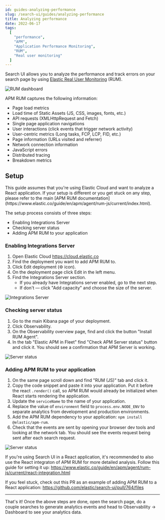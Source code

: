 ```yaml
---
id: guides-analyzing-performance
slug: /search-ui/guides/analyzing-performance
title: Analyzing performance
date: 2022-06-17
tags:
  [
    "performance",
    "APM",
    "Application Performance Monitoring",
    "RUM",
    "Real user monitoring"
  ]
---
```


Search UI allows you to analyze the performance and track errors on your search page by using
[Elastic Real User Monitoring](https://www.elastic.co/observability/real-user-monitoring) (RUM).

![RUM dashboard](images/guides-analyzing-performance/dashboard.png)

APM RUM captures the following information:

- Page load metrics
- Load time of Static Assets (JS, CSS, images, fonts, etc.)
- API requests (XMLHttpRequest and Fetch)
- Single page application navigations
- User interactions (click events that trigger network activity)
- User-centric metrics (Long tasks, FCP, LCP, FID, etc.)
- Page information (URLs visited and referrer)
- Network connection information
- JavaScript errors
- Distributed tracing
- Breakdown metrics

## Setup

<DocCallOut title="">
  This guide assumes that you're using Elastic Cloud and want to analyze a React
  application. If your setup is different or you get stuck on any step, please
  refer to the main [APM RUM
  documentation](https://www.elastic.co/guide/en/apm/agent/rum-js/current/index.html).
</DocCallOut>

The setup process consists of three steps:

- Enabling Integrations Server
- Checking server status
- Adding APM RUM to your application

### Enabling Integrations Server

1. Open Elastic Cloud https://cloud.elastic.co
1. Find the deployment you want to add APM RUM to.
1. Click Edit deployment (⚙ icon).
1. On the deployment page click Edit in the left menu.
1. Find the Integrations Server section.
   - If you already have Integrations server enabled, go to the next step.
   - If don't — click "Add capacity" and choose the size of the server.

![Integrations Server](images/guides-analyzing-performance/integrations-server.png)

### Checking server status

1. Go to the main Kibana page of your deployment.
1. Click Observability.
1. On the Observability overview page, find and click the button "Install RUM Agent".
1. In the tab "Elastic APM in Fleet" find "Check APM Server status" button and click it. You should see a confirmation that APM Server is working.

![Server status](images/guides-analyzing-performance/server-status.png)

### Adding APM RUM to your application

1. On the same page scroll down and find "RUM (JS)" tab and click it.
1. Copy the code snippet and paste it into your application. Put it before the react `.render()` call, so APM RUM would already be initialized when React starts rendering the application.
1. Update the `serviceName` to the name of your application.
1. Replace the value of `environment` field to `process.env.NODE_ENV` to separate analytics from development and production environments.
1. Add the APM RUM dependency to your application: `npm install @elastic/apm-rum`.
1. Check that the events are sent by opening your browser dev tools and looking at the network tab. You should see the events request being sent after each search request.

![Server status](images/guides-analyzing-performance/events-request.png)

If you're using Search UI in a React application, it's recommended to also use the React integraton of APM RUM for more detailed analysis. Follow this guide for setting it up: https://www.elastic.co/guide/en/apm/agent/rum-js/current/react-integration.html

If you feel stuck, check out this PR as an example of adding APM RUM to a React application: https://github.com/elastic/search-ui/pull/764/files

---

That's it! Once the above steps are done, open the search page, do a couple searches to generate analytics events and head to Observability -> Dashboard to see your analytics data.
